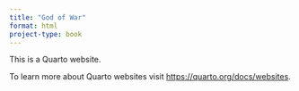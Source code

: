 ```yaml
---
title: "God of War"
format: html
project-type: book
---
```


This is a Quarto website.

To learn more about Quarto websites visit <https://quarto.org/docs/websites>.
